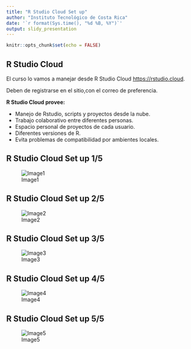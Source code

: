 ```yaml
---
title: "R Studio Cloud Set up"
author: "Instituto Tecnológico de Costa Rica"
date: '`r format(Sys.time(), "%d %B, %Y")`'
output: slidy_presentation
---
```


```r
knitr::opts_chunk$set(echo = FALSE)
```

## R Studio Cloud

El curso lo vamos a manejar desde R Studio Cloud <https://rstudio.cloud>.

Deben de registrarse en el sitio,con el correo de preferencia.

**R Studio Cloud provee:**

- Manejo de Rstudio, scripts y proyectos desde la nube.
- Trabajo colaborativo entre diferentes personas.
- Espacio personal de proyectos de cada usuario.
- Diferentes versiones de R.
- Evita problemas de compatibilidad por ambientes locales.


## R Studio Cloud Set up 1/5

![Image1](Imagen1.png)

## R Studio Cloud Set up 2/5

![Image2](Imagen2.png)

## R Studio Cloud Set up 3/5

![Image3](Imagen3.png)


## R Studio Cloud Set up 4/5

![Image4](Imagen4.png)


## R Studio Cloud Set up 5/5

![Image5](Imagen5.png)

